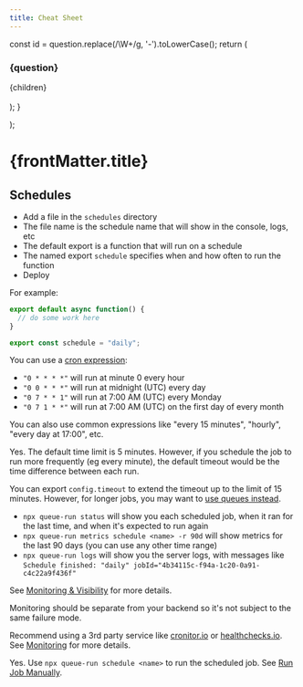 ```yaml
---
title: Cheat Sheet
---
```


  const id =  question.replace(/\W+/g, '-').toLowerCase();
  return (
    <section itemScope="" itemProp="mainEntity" itemType="https://schema.org/Question">
      <h3 class="anchor" id={id} itemProp="name">{question}</h3>
      <div itemScope="" itemProp="acceptedAnswer" itemType="https://schema.org/Answer">
        <div itemProp="text">
          {children}
        </div>
      </div>
    </section>    
  );
}

  <head>
    <html itemScope="" itemType="https://schema.org/FAQPage"/>
  </head>
);

<FAQPage/>
<h1>{frontMatter.title}</h1>

## Schedules

<Entry question="How do I run a scheduled job?">

- Add a file in the `schedules` directory
- The file name is the schedule name that will show in the console, logs, etc
- The default export is a function that will run on a schedule
- The named export `schedule` specifies when and how often to run the function
- Deploy

For example:

```ts title=schedules/daily_report.ts
export default async function() {
  // do some work here
}

export const schedule = "daily";
```
</Entry>

<Entry question="How do I schedule a job to run every X?">

You can use a [cron expression](https://crontab.guru):

- `"0 * * * *"` will run at minute 0 every hour
- `"0 0 * * *"` will run at midnight (UTC) every day
- `"0 7 * * 1"` will run at 7:00 AM (UTC) every Monday
- `"0 7 1 * *"` will run at 7:00 AM (UTC) on the first day of every month

You can also use common expressions like "every 15 minutes", "hourly", "every day at 17:00", etc.

</Entry>

<Entry question="Do scheduled jobs have a time limit?">

Yes. The default time limit is 5 minutes. However, if you schedule the job to run more frequently (eg every minute), the default timeout would be the time difference between each run.

You can export `config.timeout` to extend the timeout up to the limit of 15 minutes. However, for longer jobs, you may want to [use queues instead](schedules#retries-and-queues).

</Entry>

<Entry question="How do I now if the scheduled job ran on time?">

- `npx queue-run status` will show you each scheduled job, when it ran for the last time, and when it's expected to run again
- `npx queue-run metrics schedule <name> -r 90d` will show metrics for the last 90 days (you can use any other time range)
- `npx queue-run logs` will show you the server logs, with messages like `Schedule finished: "daily" jobId="4b34115c-f94a-1c20-0a91-c4c22a9f436f"`

See [Monitoring & Visibility](monitoring) for more details.

</Entry>

<Entry question="How do I monitor my scheduled jobs?">

Monitoring should be separate from your backend so it's not subject to the same failure mode.

Recommend using a 3rd party service like [cronitor.io](https://cronitor.io) or [healthchecks.io](https://healthchecks.io). See [Monitoring](schedules#monitoring) for more details.

</Entry>

<Entry question="Can I run a scheduled job manually?">

Yes. Use `npx queue-run schedule <name>` to run the scheduled job. See [Run Job Manually](schedules#run-job-manually).

</Entry>